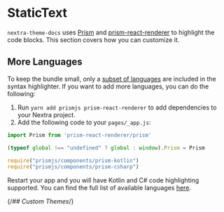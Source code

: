 # StaticText

`nextra-theme-docs` uses [Prism](https://prismjs.com) and [prism-react-renderer](https://github.com/FormidableLabs/prism-react-renderer)
to highlight the code blocks. This section covers how you can customize it.

## More Languages

To keep the bundle small, only a [subset of languages](https://github.com/FormidableLabs/prism-react-renderer/blob/master/src/vendor/prism/includeLangs.js)
are included in the syntax highlighter. If you want to add more languages, you can do the following:

1. Run `yarn add prismjs prism-react-renderer` to add dependencies to your Nextra project.
2. Add the following code to your `pages/_app.js`:

```jsx
import Prism from 'prism-react-renderer/prism'

(typeof global !== "undefined" ? global : window).Prism = Prism

require("prismjs/components/prism-kotlin")
require("prismjs/components/prism-csharp")
```

Restart your app and you will have Kotlin and C# code highlighting supported.
You can find the full list of available languages [here](https://github.com/PrismJS/prism/tree/master/components).

{/*## Custom Themes*/}
